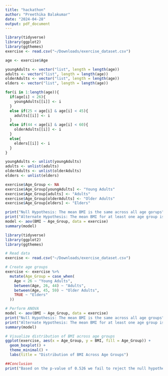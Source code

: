 ```yaml
---
title: "hackathon"
author: "Preethika Balakumar"
date: "2024-04-28"
output: pdf_document
---
```


```r
library(tidyverse)
library(ggplot2)
library(ggthemes)
exercise <- read.csv("~/Downloads/exercise_dataset.csv")

age <- exercise$Age

youngAdults <- vector("list", length = length(age))
adults <- vector("list", length = length(age))
olderAdults <- vector("list", length = length(age))
elders <- vector("list", length = length(age))

for(i in 1:length(age)){
  if(age[i] < 26){
    youngAdults[[i]] <- i
  }
  else if(25 < age[i] & age[i] < 45){
    adults[[i]] <- i
  }
  else if(44 < age[i] & age[i] < 60){
    olderAdults[[i]] <- i
  }
  else{
    elders[[i]] <- i
  }
}

youngAdults <- unlist(youngAdults)
adults <- unlist(adults)
olderAdults <- unlist(olderAdults)
elders <- unlist(elders)

exercise$Age_Group <- NA
exercise$Age_Group[youngAdults] <- "Young Adults"
exercise$Age_Group[adults] <- "Adults"
exercise$Age_Group[olderAdults] <- "Older Adults"
exercise$Age_Group[elders] <- "Elders"

print("Null Hypothesis: The mean BMI is the same across all age gorups")
print("Alternate Hypothesis: The mean BMI for at least one age group is different.")
model <- aov(BMI ~ Age_Group, data = exercise)
summary(model)
```
```r
library(tidyverse)
library(ggplot2)
library(ggthemes)

# Read data
exercise <- read.csv("~/Downloads/exercise_dataset.csv")

# Create age groups
exercise <- exercise %>%
  mutate(Age_Group = case_when(
    Age < 26 ~ "Young Adults",
    between(Age, 26, 44) ~ "Adults",
    between(Age, 45, 59) ~ "Older Adults",
    TRUE ~ "Elders"
  ))

# Perform ANOVA
model <- aov(BMI ~ Age_Group, data = exercise)
print("Null Hypothesis: The mean BMI is the same across all age groups")
print("Alternate Hypothesis: The mean BMI for at least one age group is different.")
summary(model)

# Visualize distribution of BMI across age groups
ggplot(exercise, aes(x = Age_Group, y = BMI, fill = Age_Group)) +
  geom_boxplot() +
  theme_minimal() +
  labs(title = "Distribution of BMI Across Age Groups")

##Conclusion
print("Based on the p-value of 0.526 we fail to reject the null hypothesis and can not conlude that there is a difference in mean BMI accross age gorups.")



```

